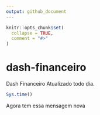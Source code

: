 ```yaml
---
output: github_document
---
```


<!-- README.md is generated from README.Rmd. Please edit that file -->

```r
knitr::opts_chunk$set(
  collapse = TRUE,
  comment = "#>"
)
```

# dash-financeiro

Dash Financeiro Atualizado todo dia.

```r
Sys.time()
```
Agora tem essa mensagem nova
